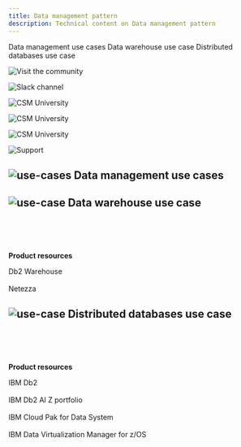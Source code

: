 ```yaml
---
title: Data management pattern
description: Technical content on Data management pattern
---
```



<AnchorLinks small>
<AnchorLink>Data management use cases</AnchorLink>
<AnchorLink>Data warehouse use case</AnchorLink>
<AnchorLink>Distributed databases use case</AnchorLink>
</AnchorLinks>

<Row>
<Column colMd={3} colLg={3} noGutterMdLeft>
<ArticleCard
      subTitle="Visit the community"
      title="Hybrid data management community"
      href="https://community.ibm.com/community/user/hybriddatamanagement/home">

![Visit the community](../images/community-icon.svg)

</ArticleCard>

</Column>
<Column colMd={3} colLg={3} noGutterMdLeft>
<ArticleCard
      subTitle="Slack channels"
      title="#data-fabric-general"
      href="">

![Slack channel](../images/slack-icon.svg)

</ArticleCard>

</Column>

<Column colMd={3} colLg={3} noGutterMdLeft>
<ArticleCard
      subTitle="CSM University"
      title="Cloud Pak education"
      href="https://w3.ibm.com/w3publisher/customersuccess/get-learning/csm-university/cloud-pak-platform">

![CSM University](../images/csm-university.svg)

</ArticleCard>

</Column>
<Column colMd={3} colLg={3} noGutterMdLeft>
<ArticleCard
      subTitle="Seismic"
      title="Seismic"
      href="https://ibm.seismic.com/app#/doccenter/f6bc8873-d580-4ee8-a903-c4e0d3a7eee9/doc/%252Fdd0ab3871f-9594-50fd-73b1-7f6c58815c13%252Fdd4d2d23ab-1147-1d0f-f305-1f89def2f716%252Fdd38246a3c-e520-6d56-7a8c-377c9015d158%252Flf0c0f2ed0-456e-46ef-9b7c-844940f81b90//?mode=view&searchId=3ee26d8c-a35e-4faf-9ada-99cbc38077e9&anchorId=7cdf5780-9ed6-44f1-bd6a-299988069d2e">

![CSM University](../images/csm-university.svg)

</ArticleCard>

</Column>
<Column colMd={3} colLg={3} noGutterMdLeft>
<ArticleCard
      subTitle="Tech zone"
      title="Data fabric sandbox"
      href="https://techzone.ibm.com/collection/DataFabricSandbox">

![CSM University](../images/csm-university.svg)

</ArticleCard>

</Column>
<Column colMd={3} colLg={3} noGutterMdLeft>
<ArticleCard
      subTitle="Product support"
      title="Support for IBM Cloud Paks"
      href="https://pages.github.ibm.com/csm-playbook/playbook/support/access-ibm-support#help-your-customer-get-issues-resolved">

![Support](../images/support-17.svg)

</ArticleCard>

</Column>
</Row>

<Row>

<Column>

## ![use-cases](../images/use-case-14.svg) Data management use cases

</Column>

<Column colMd={8} colLg={8}>

## ![use-case](../images/use-case-14.svg) Data warehouse use case

</Column>

<Column colMd={4} colLg={4}>

<br/>
<br/>
<br/>

<Aside>

**Product resources**

<Link to="/csm-data-ai-db2-data-warehouse">Db2 Warehouse</Link>

<br/>
<br/>

<Link to="/csm-data-ai-netezza">Netezza</Link>

</Aside>

</Column>
</Row>

<Row>

<Column colMd={8} colLg={8}>

## ![use-case](../images/use-case-14.svg) Distributed databases use case

</Column>

<Column colMd={4} colLg={4}>

<br/>
<br/>
<br/>

<Aside>

**Product resources**

<Link to="/csm-data-ai-db2-database">IBM Db2</Link>

<br/>
<br/>

<Link to="/csm-data-ai-db2-ai-z-portfolio">IBM Db2 AI Z portfolio</Link>

<br/>
<br/>

<Link to="/data-management-cp-system">IBM Cloud Pak for Data System</Link>

<br/>
<br/>

<Link to="/csm-data-ai-data-virtualization-z">IBM Data Virtualization Manager for z/OS</Link>

</Aside>

</Column>
</Row>

